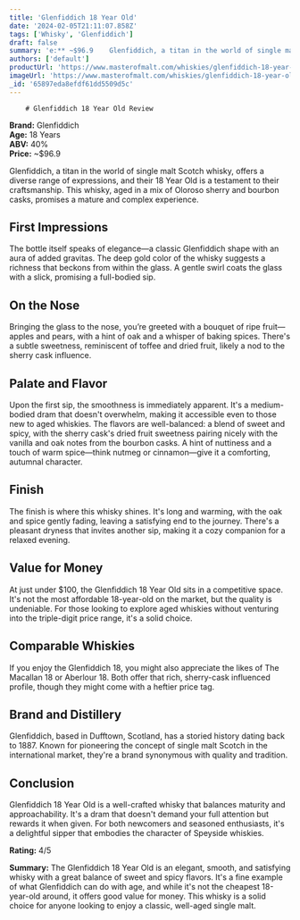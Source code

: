 ```yaml
---
title: 'Glenfiddich 18 Year Old'
date: '2024-02-05T21:11:07.858Z'
tags: ['Whisky', 'Glenfiddich']
draft: false
summary: 'e:** ~$96.9    Glenfiddich, a titan in the world of single malt Scotch whisky, offers a diverse range of expressions, and their 18...'
authors: ['default']
productUrl: 'https://www.masterofmalt.com/whiskies/glenfiddich-18-year-old-whisky/'
imageUrl: 'https://www.masterofmalt.com/whiskies/glenfiddich-18-year-old-whisky.jpg'
_id: '65897eda8efdf61dd5509d5c'
---
```


        # Glenfiddich 18 Year Old Review

**Brand:** Glenfiddich  
**Age:** 18 Years  
**ABV:** 40%  
**Price:** ~$96.9

Glenfiddich, a titan in the world of single malt Scotch whisky, offers a diverse range of expressions, and their 18 Year Old is a testament to their craftsmanship. This whisky, aged in a mix of Oloroso sherry and bourbon casks, promises a mature and complex experience.

## First Impressions

The bottle itself speaks of elegance—a classic Glenfiddich shape with an aura of added gravitas. The deep gold color of the whisky suggests a richness that beckons from within the glass. A gentle swirl coats the glass with a slick, promising a full-bodied sip.

## On the Nose

Bringing the glass to the nose, you’re greeted with a bouquet of ripe fruit—apples and pears, with a hint of oak and a whisper of baking spices. There's a subtle sweetness, reminiscent of toffee and dried fruit, likely a nod to the sherry cask influence.

## Palate and Flavor

Upon the first sip, the smoothness is immediately apparent. It's a medium-bodied dram that doesn't overwhelm, making it accessible even to those new to aged whiskies. The flavors are well-balanced: a blend of sweet and spicy, with the sherry cask's dried fruit sweetness pairing nicely with the vanilla and oak notes from the bourbon casks. A hint of nuttiness and a touch of warm spice—think nutmeg or cinnamon—give it a comforting, autumnal character.

## Finish

The finish is where this whisky shines. It's long and warming, with the oak and spice gently fading, leaving a satisfying end to the journey. There's a pleasant dryness that invites another sip, making it a cozy companion for a relaxed evening.

## Value for Money

At just under $100, the Glenfiddich 18 Year Old sits in a competitive space. It's not the most affordable 18-year-old on the market, but the quality is undeniable. For those looking to explore aged whiskies without venturing into the triple-digit price range, it's a solid choice.

## Comparable Whiskies

If you enjoy the Glenfiddich 18, you might also appreciate the likes of The Macallan 18 or Aberlour 18. Both offer that rich, sherry-cask influenced profile, though they might come with a heftier price tag.

## Brand and Distillery

Glenfiddich, based in Dufftown, Scotland, has a storied history dating back to 1887. Known for pioneering the concept of single malt Scotch in the international market, they're a brand synonymous with quality and tradition.

## Conclusion

Glenfiddich 18 Year Old is a well-crafted whisky that balances maturity and approachability. It's a dram that doesn't demand your full attention but rewards it when given. For both newcomers and seasoned enthusiasts, it's a delightful sipper that embodies the character of Speyside whiskies.

**Rating:** 4/5

**Summary:** The Glenfiddich 18 Year Old is an elegant, smooth, and satisfying whisky with a great balance of sweet and spicy flavors. It's a fine example of what Glenfiddich can do with age, and while it's not the cheapest 18-year-old around, it offers good value for money. This whisky is a solid choice for anyone looking to enjoy a classic, well-aged single malt.
